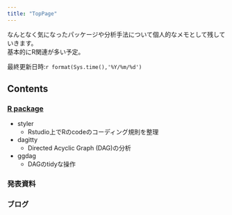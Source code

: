 ```yaml
---
title: "TopPage"
---
```


なんとなく気になったパッケージや分析手法について個人的なメモとして残していきます。 </br>
基本的にR関連が多い予定。

最終更新日時:`r format(Sys.time(),'%Y/%m/%d')`

## Contents

### [R package](R_package.html)

* styler
  * Rstudio上でRのcodeのコーディング規則を整理

* dagitty
  * Directed Acyclic Graph (DAG)の分析
  
* ggdag
  * DAGのtidyな操作

### 発表資料


### ブログ